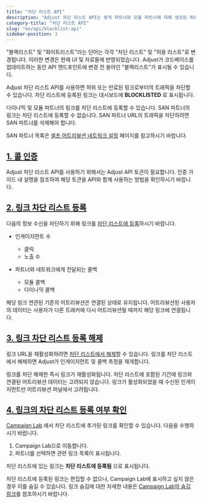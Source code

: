 ```yaml
---
title: "차단 리스트 API"
description: "Adjust 차단 리스트 API는 동적 파트너와 모듈 파트너에 대해 생성된 허위 또는 만료된 링크의 트래픽을 막아줍니다."
category-title: "차단 리스트 API"
slug: "en/api/blocklist-api"
sidebar-position: 3
---
```

<callout type="important"> 

"블랙리스트" 및 "화이트리스트"라는 단어는 각각 "차단 리스트" 및 "허용 리스트"로 변경됩니다. 이러한 변경은 현재 UI 및 자료들에 반영되었습니다. Adjust가 코드베이스를 업데이트하는 동안 API 엔드포인트에 변경 전 용어인 "블랙리스트"가 표시될 수 있습니다.
</Callout> 

Adjust 차단 리스트 API를 사용하면 허위 또는 만료된 링크로부터의 트래픽을 차단할 수 있습니다. 차단 리스트에 등록된 링크는 대시보드에 **BLOCKLISTED** 로 표시됩니다.

다이나믹 및 모듈 파트너의 링크를 차단 리스트에 등록할 수 있습니다. SAN 파트너의 링크는 차단 리스트에 등록할 수 없습니다. SAN 파트너 URL의 트래픽을 차단하려면 SAN 파트너를 삭제해야 합니다.
<callout type="seealso"> 

SAN 파트너 목록은 [셀프 어트리뷰션 네트워크 설정](https://help.adjust.com/en/suite/article/self-attributing-network-san-setup) 페이지를 참고하시기 바랍니다.
</Callout> 

[1\. 콜 인증](1-authenticate-your-calls)
--------------------------------------

Adjust 차단 리스트 API를 사용하기 위해서는 Adjust API 토큰이 필요합니다. 인증 가이드 내 설명을 참조하여 해당 토큰을 API와 함께 사용하는 방법을 확인하시기 바랍니다.

[2\. 링크 차단 리스트 등록](2-blocklist-a-link)
---------------------------------------

다음의 정보 수신을 차단하기 위해 링크를 [차단 리스트에 등록](/en/api/blocklist-api/blocklist)하시기 바랍니다.

* 인게이지먼트 수 
  * 클릭
  * 노출 수

* 파트너와 네트워크에게 전달되는 콜백 
  * 모듈 콜백
  * 다이나믹 콜백

해당 링크 연관된 기존의 어트리뷰션은 연결된 상태로 유지됩니다. 어트리뷰션된 사용자의 데이터는 사용자가 다른 트래커에 다시 어트리뷰션될 때까지 해당 링크에 연결됩니다.

[3\. 링크 차단 리스트 등록 해제](3-unblocklist-a-link)
--------------------------------------------

링크 URL을 재활성화하려면 [차단 리스트에서 해제](/en/api/blocklist-api/unblocklist)할 수 있습니다. 링크를 차단 리스트에서 해제하면 Adjust가 인게이지먼트 및 콜백 측정을 재개합니다.
<callout type="note"> 

링크를 차단 해제한 즉시 링크가 재활성화됩니다. 차단 리스트에 포함된 기간에 링크와 연결된 어트리뷰션 데이터는 고려되지 않습니다. 링크가 활성화되었을 때 수신된 인게이지먼트만 어트리뷰션 퍼널에서 고려됩니다.
</Callout> 

[4\. 링크의 차단 리스트 등록 여부 확인](4-view-link-status)
----------------------------------------------

[Campaign Lab](https://help.adjust.com/en/article/campaign-setup) 에서 차단 리스트에 추가된 링크를 확인할 수 있습니다. 다음을 수행하시기 바랍니다.

1. Campaign Lab으로 이동합니다.
2. 파트너를 선택하면 관련 링크 목록이 표시됩니다.

차단 리스트에 있는 링크는 **차단 리스트에 등록됨** 으로 표시됩니다.

차단 리스트에 등록된 링크는 편집할 수 없으나, Campaign Lab에 표시하고 싶지 않은 경우 이를 숨길 수 있습니다. 링크 숨김에 대한 자세한 내용은 [Campaign Lab의 숨김 링크](https://help.adjust.com/en/article/manage-ad-network-setup#hidden-links)를 참조하시기 바랍니다.

